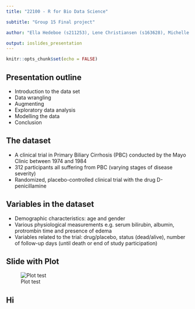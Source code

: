 ```yaml
---
title: "22100 - R for Bio Data Science"

subtitle: "Group 15 Final project"

author: "Ella Hedeboe (s211253), Lene Christiansen (s163628), Michelle Anker Pihl (s174347) and Mie Guldhammer Andersen (s174343)"

output: ioslides_presentation
---
```


```r
knitr::opts_chunk$set(echo = FALSE)
```

## Presentation outline 

- Introduction to the data set
- Data wrangling
- Augmenting
- Exploratory data analysis
- Modelling the data
- Conclusion

## The dataset

- A clinical trial in Primary Biliary Cirrhosis (PBC) conducted by the Mayo Clinic between 1974 and 1984
- 312 participants all suffering from PBC (varying stages of disease severity)
- Randomized, placebo-controlled clinical trial with the drug D-penicillamine

## Variables in the dataset

- Demographic characteristics: age and gender
- Various physiological measurements e.g. serum bilirubin, albumin, protrombin time and presence of edema
- Variables related to the trial: drug/placebo, status (dead/alive), number of follow-up days (until death or end of study participation)

## Slide with Plot

![Plot test](/cloud/project/results/plt_step_stage.png)

## Hi
